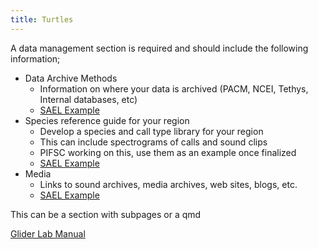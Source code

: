 ```yaml
---
title: Turtles
---
```


A data management section is required and should include the following information;

-   Data Archive Methods
    -   Information on where your data is archived (PACM, NCEI, Tethys, Internal databases, etc)
    -   [SAEL Example](https://sael-swfsc.github.io/SAEL-lab-manual/content/Data-Archive.html)
-   Species reference guide for your region
    -   Develop a species and call type library for your region
    -   This can include spectrograms of calls and sound clips
    -   PIFSC working on this, use them as an example once finalized
    -   [SAEL Example](https://sael-swfsc.github.io/SAEL-lab-manual/content/Data-SpeciesAndCallTypes.html)
-   Media
    -   Links to sound archives, media archives, web sites, blogs, etc.
    -   [SAEL Example](https://sael-swfsc.github.io/SAEL-lab-manual/content/media.html)

This can be a section with subpages or a qmd

[Glider Lab Manual](https://swfsc.github.io/glider-lab-manual/content/data-management.html)
